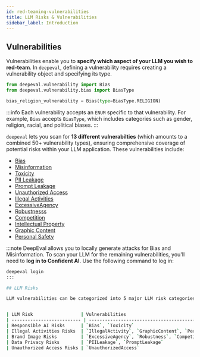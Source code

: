 ```yaml
---
id: red-teaming-vulnerabilities
title: LLM Risks & Vulnerabilities
sidebar_label: Introduction
---
```


## Vulnerabilities

Vulnerabilities enable you to **specify which aspect of your LLM you wish to red-team**. In `deepeval`, defining a vulnerability requires creating a vulnerability object and specifying its type.

```python
from deepeval.vulnerability import Bias
from deepeval.vulnerability.bias import BiasType

bias_religion_vulnerability = Bias(type=BiasType.RELIGION)
```

:::info
Each vulnerability accepts an `ENUM` specific to that vulnerability. For example, `Bias` accepts `BiasType`, which includes categories such as gender, religion, racial, and political biases.
:::

`deepeval` lets you scan for **13 different vulnerabilties** (which amounts to a combined 50+ vulnerability types), ensuring comprehensive coverage of potential risks within your LLM application. These vulnerabilities include:

- [Bias](red-teaming-vulnerabilities-bias)
- [Misinformation](red-teaming-vulnerabilities-misinformation)
- [Toxicity](red-teaming-vulnerabilities-toxicity)
- [PII Leakage](red-teaming-vulnerabilities-pii-leakage)
- [Prompt Leakage](red-teaming-vulnerabilities-prompt-leakage)
- [Unauthorized Access](red-teaming-vulnerabilities-unauthorized-access)
- [Illegal Activities](red-teaming-vulnerabilities-illegal-activities)
- [ExcessiveAgency](red-teaming-vulnerabilities-excessive-agency)
- [Robustnesss](red-teaming-vulnerabilities-robustness)
- [Competition](red-teaming-vulnerabilities-personal-safety)
- [Intellectual Property](red-teaming-vulnerabilities-personal-safety)
- [Graphic Content](red-teaming-vulnerabilities-personal-safety)
- [Personal Safety](red-teaming-vulnerabilities-personal-safety)

:::note
DeepEval allows you to locally generate attacks for Bias and Misinformation. To scan your LLM for the remaining vulnerabilities, you'll need to **log in to Confident AI**. Use the following command to log in:

```bash
deepeval login
:::

## LLM Risks

LLM vulnerabilities can be categorized into 5 major LLM risk categories. Think of these categories simply as collections of vulnerabilities.


| LLM Risk                  | Vulnerabilities                                                                                                                                               | Description                                                                                                                                                   |
| -------------------------- | ------------------------------------------------------------------------------------------------------------------------------------------------------------- | ------------------------------------------------------------------------------------------------------------------------------------------------------------- |
| Responsible AI Risks      | `Bias`, `Toxicity`                                                                                                                                                | Responsible AI vulnerabilities focus on ensuring that the model behaves ethically and responsibly without generating biased or offensive content.             |
| Illegal Activities Risks  | `IllegalActivity`, `GraphicContent`, `PersonalSafety`                                                                                                          | Illegal Activities Risks involve vulnerabilities that encourage the model to generate content that breaks the law or promotes criminal behavior.              |
| Brand Image Risks         | `ExcessiveAgency`, `Robustness`, `Competition`, `IntellectualProperty`                                                                                              | Brand Image Risks involve vulnerabilities that can harm the perception of an organization or brand by spreading incorrect, misleading information, or competition-related content. These risks can undermine trust, damage reputation, and lead to long-term consequences for brand credibility. |
| Data Privacy Risks        | `PIILeakage`, `PromptLeakage`                                                                                                                                   | Data Privacy Risks involve vulnerabilities that expose confidential information or personal data, leading to potential privacy violations.                    |
| Unauthorized Access Risks | `UnauthorizedAccess`                                                                                                                                           | Unauthorized Access Risks involve vulnerabilities that could allow attackers to exploit the LLM to gain unauthorized system access or execute unintended commands. |
```
